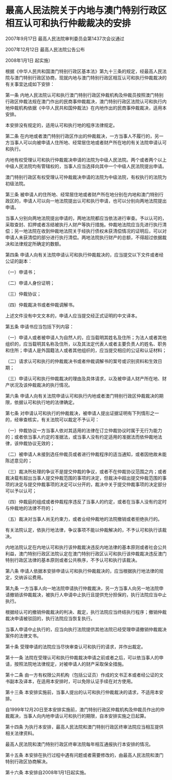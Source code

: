 # 最高人民法院关于内地与澳门特别行政区相互认可和执行仲裁裁决的安排

2007年9月17日 最高人民法院审判委员会第1437次会议通过

2007年12月12日 最高人民法院公告公布

2008年1月1日 起实施）

  

根据《中华人民共和国澳门特别行政区基本法》第九十三条的规定，经最高人民法院与澳门特别行政区协商，现就内地与澳门特别行政区相互认可和执行仲裁裁决的有关事宜达成如下安排：

第一条 内地人民法院认可和执行澳门特别行政区仲裁机构及仲裁员按照澳门特别行政区仲裁法规在澳门作出的民商事仲裁裁决，澳门特别行政区法院认可和执行内地仲裁机构依据《中华人民共和国仲裁法》在内地作出的民商事仲裁裁决，适用本安排。

本安排没有规定的，适用认可和执行地的程序法律规定。

第二条 在内地或者澳门特别行政区作出的仲裁裁决，一方当事人不履行的，另一方当事人可以向被申请人住所地、经常居住地或者财产所在地的有关法院申请认可和执行。

内地有权受理认可和执行仲裁裁决申请的法院为中级人民法院。两个或者两个以上中级人民法院均有管辖权的，当事人应当选择向其中一个中级人民法院提出申请。

澳门特别行政区有权受理认可仲裁裁决申请的法院为中级法院，有权执行的法院为初级法院。

第三条 被申请人的住所地、经常居住地或者财产所在地分别在内地和澳门特别行政区的，申请人可以向一地法院提出认可和执行申请，也可以分别向两地法院提出申请。

当事人分别向两地法院提出申请的，两地法院都应当依法进行审查。予以认可的，采取查封、扣押或者冻结被执行人财产等执行措施。仲裁地法院应当先进行执行清偿；另一地法院在收到仲裁地法院关于经执行债权未获清偿情况的证明后，可以对申请人未获清偿的部分进行执行清偿。两地法院执行财产的总额，不得超过依据裁决和法律规定所确定的数额。

第四条 申请人向有关法院申请认可和执行仲裁裁决的，应当提交以下文件或者经公证的副本：

（一）申请书；

（二）申请人身份证明；

（三）仲裁协议；

（四）仲裁裁决书或者仲裁调解书。

上述文件没有中文文本的，申请人应当提交经正式证明的中文译本。

第五条 申请书应当包括下列内容：

（一）申请人或者被申请人为自然人的，应当载明其姓名及住所；为法人或者其他组织的，应当载明其名称及住所，以及其法定代表人或者主要负责人的姓名、职务和住所；申请人是外国籍法人或者其他组织的，应当提交相应的公证和认证材料；

（二）请求认可和执行的仲裁裁决书或者仲裁调解书的案号或识别资料和生效日期；

（三）申请认可和执行仲裁裁决的理由及具体请求，以及被申请人财产所在地、财产状况及该仲裁裁决的执行情况。

第六条 申请人向有关法院申请认可和执行内地或者澳门特别行政区仲裁裁决的期限，依据认可和执行地的法律确定。

第七条 对申请认可和执行的仲裁裁决，被申请人提出证据证明有下列情形之一的，经审查核实，有关法院可以裁定不予认可：

（一）仲裁协议一方当事人依对其适用的法律在订立仲裁协议时属于无行为能力的；或者依当事人约定的准据法，或当事人没有约定适用的准据法而依仲裁地法律，该仲裁协议无效的；

（二）被申请人未接到选任仲裁员或者进行仲裁程序的适当通知，或者因他故未能陈述意见的；

（三）裁决所处理的争议不是提交仲裁的争议，或者不在仲裁协议范围之内；或者裁决载有超出当事人提交仲裁范围的事项的决定，但裁决中超出提交仲裁范围的事项的决定与提交仲裁事项的决定可以分开的，裁决中关于提交仲裁事项的决定部分可以予以认可；

（四）仲裁庭的组成或者仲裁程序违反了当事人的约定，或者在当事人没有约定时与仲裁地的法律不符的；

（五）裁决对当事人尚无约束力，或者业经仲裁地的法院撤销或者拒绝执行的。

有关法院认定，依执行地法律，争议事项不能以仲裁解决的，不予认可和执行该裁决。

内地法院认定在内地认可和执行该仲裁裁决违反内地法律的基本原则或者社会公共利益，澳门特别行政区法院认定在澳门特别行政区认可和执行该仲裁裁决违反澳门特别行政区法律的基本原则或者公共秩序，不予认可和执行该裁决。

第八条 申请人依据本安排申请认可和执行仲裁裁决的，应当根据执行地法律的规定，交纳诉讼费用。

第九条 一方当事人向一地法院申请执行仲裁裁决，另一方当事人向另一地法院申请撤销该仲裁裁决，被执行人申请中止执行且提供充分担保的，执行法院应当中止执行。

根据经认可的撤销仲裁裁决的判决、裁定，执行法院应当终结执行程序；撤销仲裁裁决申请被驳回的，执行法院应当恢复执行。

当事人申请中止执行的，应当向执行法院提供其他法院已经受理申请撤销仲裁裁决案件的法律文书。

第十条 受理申请的法院应当尽快审查认可和执行的请求，并作出裁定。

第十一条 法院在受理认可和执行仲裁裁决申请之前或者之后，可以依当事人的申请，按照法院地法律规定，对被申请人的财产采取保全措施。

第十二条 由一方有权限公共机构（包括公证员）作成的文书正本或者经公证的文书副本及译本，在适用本安排时，可以免除认证手续在对方使用。

第十三条 本安排实施前，当事人提出的认可和执行仲裁裁决的请求，不适用本安排。

自1999年12月20日至本安排实施前，澳门特别行政区仲裁机构及仲裁员作出的仲裁裁决，当事人向内地申请认可和执行的期限，自本安排实施之日起算。

第十四条 为执行本安排，最高人民法院和澳门特别行政区终审法院应当相互提供相关法律资料。

最高人民法院和澳门特别行政区终审法院每年相互通报执行本安排的情况。

第十五条 本安排在执行过程中遇有问题或者需要修改的，由最高人民法院和澳门特别行政区协商解决。

第十六条 本安排自2008年1月1日起实施。